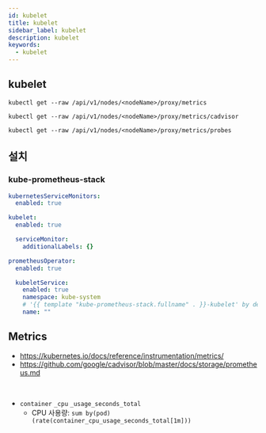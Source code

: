 ```yaml
---
id: kubelet
title: kubelet
sidebar_label: kubelet
description: kubelet
keywords:
  - kubelet
---
```


## kubelet

```shell
kubectl get --raw /api/v1/nodes/<nodeName>/proxy/metrics
```

```shell
kubectl get --raw /api/v1/nodes/<nodeName>/proxy/metrics/cadvisor
```

```shell
kubectl get --raw /api/v1/nodes/<nodeName>/proxy/metrics/probes
```

## 설치

### kube-prometheus-stack

```yaml title="kube-prometheus-stack-values.yaml"
kubernetesServiceMonitors:
  enabled: true

kubelet:
  enabled: true

  serviceMonitor:
    additionalLabels: {}

prometheusOperator:
  enabled: true

  kubeletService:
    enabled: true
    namespace: kube-system
    # '{{ template "kube-prometheus-stack.fullname" . }}-kubelet' by default
    name: ""
```

## Metrics

- https://kubernetes.io/docs/reference/instrumentation/metrics/
- https://github.com/google/cadvisor/blob/master/docs/storage/prometheus.md

<br />

- `container` `_cpu` `_usage_seconds_total`
  - CPU 사용량: `sum by(pod) (rate(container_cpu_usage_seconds_total[1m]))`
